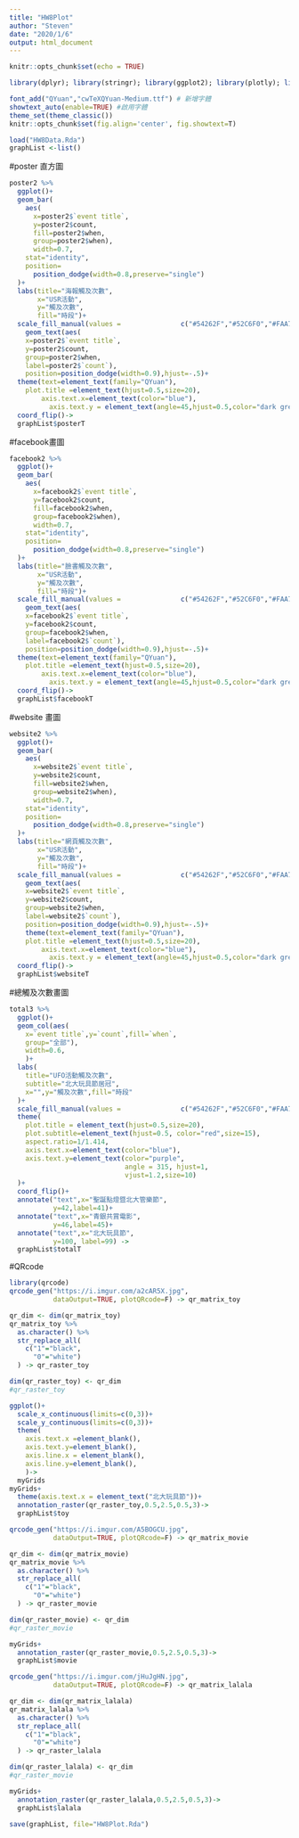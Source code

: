 ```yaml
---
title: "HW8Plot"
author: "Steven"
date: "2020/1/6"
output: html_document
---
```


```r
knitr::opts_chunk$set(echo = TRUE)
```


```r
library(dplyr); library(stringr); library(ggplot2); library(plotly); library(lubridate); library(readr); library(tidyr); library(showtext); library(colorspace); library(scales); library(magick); library(sf); library(rmapshaper); library(osmdata); library(plotly); library(leaflet)

font_add("QYuan","cwTeXQYuan-Medium.ttf") # 新增字體
showtext_auto(enable=TRUE) #啟用字體
theme_set(theme_classic())
knitr::opts_chunk$set(fig.align='center', fig.showtext=T)
```


```r
load("HW8Data.Rda")
graphList <-list()
```
#poster 直方圖
```r
poster2 %>%
  ggplot()+
  geom_bar(
    aes(
      x=poster2$`event title`,
      y=poster2$count,
      fill=poster2$when,
      group=poster2$when),
      width=0.7,
    stat="identity",
    position=
      position_dodge(width=0.8,preserve="single")
  )+
  labs(title="海報觸及次數",
       x="USR活動",
       y="觸及次數",
       fill="時段")+
  scale_fill_manual(values =               c("#54262F","#52C6F0","#FAA741","#AB92ED"))+
    geom_text(aes(
    x=poster2$`event title`,
    y=poster2$count,
    group=poster2$when,
    label=poster2$`count`),
    position=position_dodge(width=0.9),hjust=-.5)+
  theme(text=element_text(family="QYuan"),
    plot.title =element_text(hjust=0.5,size=20),
        axis.text.x=element_text(color="blue"),
          axis.text.y = element_text(angle=45,hjust=0.5,color="dark green",size=10))+
  coord_flip()->
  graphList$posterT
```
#facebook畫圖
```r
facebook2 %>%
  ggplot()+
  geom_bar(
    aes(
      x=facebook2$`event title`,
      y=facebook2$count,
      fill=facebook2$when,
      group=facebook2$when),
      width=0.7,
    stat="identity",
    position=
      position_dodge(width=0.8,preserve="single")
  )+
  labs(title="臉書觸及次數",
       x="USR活動",
       y="觸及次數",
       fill="時段")+
  scale_fill_manual(values =               c("#54262F","#52C6F0","#FAA741","#AB92ED"))+
    geom_text(aes(
    x=facebook2$`event title`,
    y=facebook2$count,
    group=facebook2$when,
    label=facebook2$`count`),
    position=position_dodge(width=0.9),hjust=-.5)+
  theme(text=element_text(family="QYuan"),
    plot.title =element_text(hjust=0.5,size=20),
        axis.text.x=element_text(color="blue"),
          axis.text.y = element_text(angle=45,hjust=0.5,color="dark green",size=10))+
  coord_flip()->
  graphList$facebookT
```
#website 畫圖
```r
website2 %>%
  ggplot()+
  geom_bar(
    aes(
      x=website2$`event title`,
      y=website2$count,
      fill=website2$when,
      group=website2$when),
      width=0.7,
    stat="identity",
    position=
      position_dodge(width=0.8,preserve="single")
  )+
  labs(title="網頁觸及次數",
       x="USR活動",
       y="觸及次數",
       fill="時段")+
  scale_fill_manual(values =               c("#54262F","#52C6F0","#FAA741","#AB92ED"))+
    geom_text(aes(
    x=website2$`event title`,
    y=website2$count,
    group=website2$when,
    label=website2$`count`),
    position=position_dodge(width=0.9),hjust=-.5)+
    theme(text=element_text(family="QYuan"),
    plot.title =element_text(hjust=0.5,size=20),
        axis.text.x=element_text(color="blue"),
          axis.text.y = element_text(angle=45,hjust=0.5,color="dark green",size=10))+
  coord_flip()->
  graphList$websiteT
```
#總觸及次數畫圖
```r
total3 %>%
  ggplot()+
  geom_col(aes(
    x=`event title`,y=`count`,fill=`when`,
    group="全部"),
    width=0.6,
    )+
  labs(
    title="UFO活動觸及次數",
    subtitle="北大玩具節居冠",
    x="",y="觸及次數",fill="時段"
  )+
  scale_fill_manual(values =               c("#54262F","#52C6F0","#FAA741","#AB92ED"))+
  theme(
    plot.title = element_text(hjust=0.5,size=20),
    plot.subtitle=element_text(hjust=0.5, color="red",size=15),
    aspect.ratio=1/1.414,
    axis.text.x=element_text(color="blue"),
    axis.text.y=element_text(color="purple",
                             angle = 315, hjust=1,
                             vjust=1.2,size=10)
  )+
  coord_flip()+
  annotate("text",x="聖誕點燈暨北大管樂節",
           y=42,label=41)+
  annotate("text",x="青銀共賞電影",
           y=46,label=45)+
  annotate("text",x="北大玩具節",
           y=100, label=99) ->
  graphList$totalT
```
#QRcode
```r
library(qrcode)
qrcode_gen("https://i.imgur.com/a2cAR5X.jpg",
           dataOutput=TRUE, plotQRcode=F) -> qr_matrix_toy

qr_dim <- dim(qr_matrix_toy)
qr_matrix_toy %>%
  as.character() %>%
  str_replace_all(
    c("1"="black",
      "0"="white")
  ) -> qr_raster_toy

dim(qr_raster_toy) <- qr_dim
#qr_raster_toy

ggplot()+
  scale_x_continuous(limits=c(0,3))+
  scale_y_continuous(limits=c(0,3))+
  theme(
    axis.text.x =element_blank(),
    axis.text.y=element_blank(),
    axis.line.x = element_blank(),
    axis.line.y=element_blank(),
    )->
  myGrids
myGrids+
  theme(axis.text.x = element_text("北大玩具節"))+
  annotation_raster(qr_raster_toy,0.5,2.5,0.5,3)->
  graphList$toy

```

```r
qrcode_gen("https://i.imgur.com/A5BOGCU.jpg",
           dataOutput=TRUE, plotQRcode=F) -> qr_matrix_movie

qr_dim <- dim(qr_matrix_movie)
qr_matrix_movie %>%
  as.character() %>%
  str_replace_all(
    c("1"="black",
      "0"="white")
  ) -> qr_raster_movie

dim(qr_raster_movie) <- qr_dim
#qr_raster_movie

myGrids+
  annotation_raster(qr_raster_movie,0.5,2.5,0.5,3)->
  graphList$movie

```

```r
qrcode_gen("https://i.imgur.com/jHuJgHN.jpg",
           dataOutput=TRUE, plotQRcode=F) -> qr_matrix_lalala

qr_dim <- dim(qr_matrix_lalala)
qr_matrix_lalala %>%
  as.character() %>%
  str_replace_all(
    c("1"="black",
      "0"="white")
  ) -> qr_raster_lalala

dim(qr_raster_lalala) <- qr_dim
#qr_raster_movie

myGrids+
  annotation_raster(qr_raster_lalala,0.5,2.5,0.5,3)->
  graphList$lalala

```
```r
save(graphList, file="HW8Plot.Rda")
```

